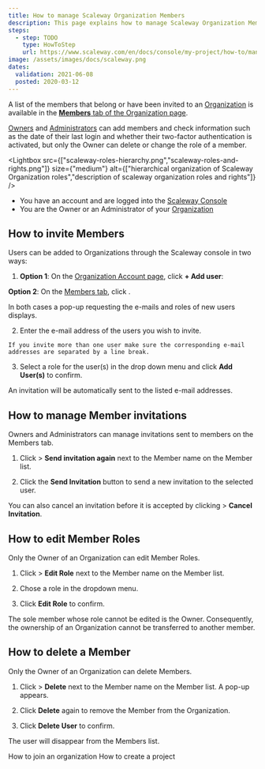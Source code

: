 ```yaml
---
title: How to manage Scaleway Organization Members
description: This page explains how to manage Scaleway Organization Members
steps:
  - step: TODO
    type: HowToStep
    url: https://www.scaleway.com/en/docs/console/my-project/how-to/manage-organization-members
image: /assets/images/docs/scaleway.png
dates:
  validation: 2021-06-08
  posted: 2020-03-12
---
```


A list of the members that belong or have been invited to an [Organization](/console/my-account/concepts#organization) is available in the [**Members** tab of the Organization page](https://console.scaleway.com/account/organization/users).

[Owners](/console/my-account/concepts#owner) and [Administrators](/console/my-account/concepts#administrator) can add members and check information such as the date of their last login and whether their two-factor authentication is activated, but only the Owner can delete or change the role of a member.

<Lightbox src={["scaleway-roles-hierarchy.png","scaleway-roles-and-rights.png"]} size={"medium"}  alt={["hierarchical organization of Scaleway Organization roles","description of scaleway organization roles and rights"]} />

<Message type="requirement">

- You have an account and are logged into the [Scaleway Console](https://console.scaleway.com)
- You are the Owner or an Administrator of your [Organization](/console/my-project/concepts/#organization)

</Message>

## How to invite Members 

Users can be added to Organizations through the Scaleway console in two ways:

1. **Option 1**: On the [Organization Account page](https://console.scaleway.com/account/organization/profile), click **+ Add user**:

  <Lightbox src="scaleway-add-user-on-orga-account-page.png" alt="" />

  **Option 2**: On the [Members tab](https://console.scaleway.com/account/organization/users), click <Icon name="plus" />.

  In both cases a pop-up requesting the e-mails and roles of new users displays.

2. Enter the e-mail address of the users you wish to invite. 

  <Message type="important">

    If you invite more than one user make sure the corresponding e-mail addresses are separated by a line break. 

  </Message>

3. Select a role for the user(s) in the drop down menu and click **Add User(s)** to confirm.

<Lightbox src="scaleway-add-user-pop-up.png" alt="" />

An invitation will be automatically sent to the listed e-mail addresses. 

## How to manage Member invitations

Owners and Administrators can manage invitations sent to members on the Members tab.

1. Click <Icon name="more" /> > **Send invitation again** next to the Member name on the Member list.

2. Click the **Send Invitation** button to send a new invitation to the selected user.

<Lightbox src="scaleway-send-invite-again.png" alt="" />

You can also cancel an invitation before it is accepted by clicking <Icon name="more" /> > **Cancel Invitation**.

## How to edit Member Roles

<Message type="important">

Only the Owner of an Organization can edit Member Roles. 

</Message>

1. Click <Icon name="more" /> > **Edit Role** next to the Member name on the Member list.

2. Chose a role in the dropdown menu. 

  <Lightbox src="scaleway-edit-role-dropdown.png" alt="" />

3. Click **Edit Role** to confirm.

<Message type="important">

  The sole member whose role cannot be edited is the Owner. 
  Consequently, the ownership of an Organization cannot be transferred to another member.

</Message>

## How to delete a Member 

<Message type="important">

Only the Owner of an Organization can delete Members. 

</Message>


1. Click <Icon name="more" /> > **Delete** next to the Member name on the Member list. A pop-up appears. 

2. Click **Delete** again to remove the Member from the Organization.
<Lightbox src="scaleway-delete-user.png" alt="" />

3. Click **Delete User** to confirm.

The user will disappear from the Members list.    


<Navigation title="See Also">
  <PreviousButton to="/console/my-project/how-to/join-an-organization/">How to join an organization</PreviousButton>
  <NextButton to="/console/my-project/how-to/create-a-project/">How to create a project</NextButton>
</Navigation>
